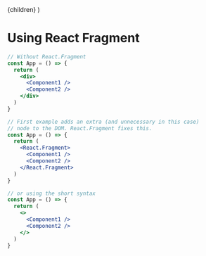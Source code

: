 

  <LayoutPost title="React" metaTitle="Using React Fragment">
    {children}
  </LayoutPost>
)

# Using React Fragment

```jsx
// Without React.Fragment
const App = () => {
  return (
    <div>
      <Component1 />
      <Component2 />
    </div>
  )
}

// First example adds an extra (and unnecessary in this case)
// node to the DOM. React.Fragment fixes this.
const App = () => {
  return (
    <React.Fragment>
      <Component1 />
      <Component2 />
    </React.Fragment>
  )
}

// or using the short syntax
const App = () => {
  return (
    <>
      <Component1 />
      <Component2 />
    </>
  )
}
```
